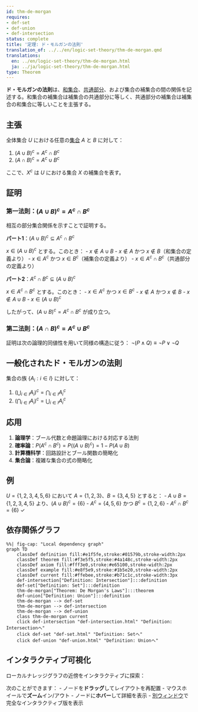 ```yaml
---
id: thm-de-morgan
requires:
- def-set
- def-union
- def-intersection
status: complete
title: '定理: ド・モルガンの法則'
translation_of: ../../en/logic-set-theory/thm-de-morgan.qmd
translations:
  en: ../en/logic-set-theory/thm-de-morgan.html
  ja: ../ja/logic-set-theory/thm-de-morgan.html
type: Theorem
---
```


**ド・モルガンの法則**は、[和集合](def-union.qmd)、[共通部分](def-intersection.qmd)、および集合の補集合の間の関係を記述する。和集合の補集合は補集合の共通部分に等しく、共通部分の補集合は補集合の和集合に等しいことを主張する。

## 主張

全体集合 $U$ における任意の[集合](def-set.qmd) $A$ と $B$ に対して：

1. $(A \cup B)^c = A^c \cap B^c$
2. $(A \cap B)^c = A^c \cup B^c$

ここで、$X^c$ は $U$ における集合 $X$ の補集合を表す。

## 証明

### 第一法則：$(A \cup B)^c = A^c \cap B^c$

相互の部分集合関係を示すことで証明する。

**パート1**：$(A \cup B)^c \subseteq A^c \cap B^c$

$x \in (A \cup B)^c$ とする。このとき：
- $x \notin A \cup B$
- $x \notin A$ かつ $x \notin B$（和集合の定義より）
- $x \in A^c$ かつ $x \in B^c$（補集合の定義より）
- $x \in A^c \cap B^c$（共通部分の定義より）

**パート2**：$A^c \cap B^c \subseteq (A \cup B)^c$

$x \in A^c \cap B^c$ とする。このとき：
- $x \in A^c$ かつ $x \in B^c$
- $x \notin A$ かつ $x \notin B$
- $x \notin A \cup B$
- $x \in (A \cup B)^c$

したがって、$(A \cup B)^c = A^c \cap B^c$ が成り立つ。

### 第二法則：$(A \cap B)^c = A^c \cup B^c$

証明は次の論理的同値性を用いて同様の構造に従う：
$\neg(P \land Q) \equiv \neg P \lor \neg Q$

## 一般化されたド・モルガンの法則

集合の族 $\{A_i : i \in I\}$ に対して：

1. $\left(\bigcup_{i \in I} A_i\right)^c = \bigcap_{i \in I} A_i^c$
2. $\left(\bigcap_{i \in I} A_i\right)^c = \bigcup_{i \in I} A_i^c$

## 応用

1. **論理学**：ブール代数と命題論理における対応する法則
2. **確率論**：$P(A^c \cap B^c) = P((A \cup B)^c) = 1 - P(A \cup B)$
3. **計算機科学**：回路設計とブール関数の簡略化
4. **集合論**：複雑な集合の式の簡略化

## 例

$U = \{1, 2, 3, 4, 5, 6\}$ において $A = \{1, 2, 3\}$、$B = \{3, 4, 5\}$ とすると：
- $A \cup B = \{1, 2, 3, 4, 5\}$ より、$(A \cup B)^c = \{6\}$
- $A^c = \{4, 5, 6\}$ かつ $B^c = \{1, 2, 6\}$
- $A^c \cap B^c = \{6\}$ ✓

## 依存関係グラフ

```mermaid
%%| fig-cap: "Local dependency graph"
graph TD
    classDef definition fill:#e1f5fe,stroke:#01579b,stroke-width:2px
    classDef theorem fill:#f3e5f5,stroke:#4a148c,stroke-width:2px
    classDef axiom fill:#fff3e0,stroke:#e65100,stroke-width:2px
    classDef example fill:#e8f5e9,stroke:#1b5e20,stroke-width:2px
    classDef current fill:#ffebee,stroke:#b71c1c,stroke-width:3px
    def-intersection["Definition: Intersection"]:::definition
    def-set["Definition: Set"]:::definition
    thm-de-morgan["Theorem: De Morgan's Laws"]:::theorem
    def-union["Definition: Union"]:::definition
    thm-de-morgan --> def-set
    thm-de-morgan --> def-intersection
    thm-de-morgan --> def-union
    class thm-de-morgan current
    click def-intersection "def-intersection.html" "Definition: Intersectionへ"
    click def-set "def-set.html" "Definition: Setへ"
    click def-union "def-union.html" "Definition: Unionへ"
```

## インタラクティブ可視化

ローカルナレッジグラフの近傍をインタラクティブに探索：

::: {.graph-viz data-id="thm-de-morgan" data-width="700" data-height="500"}
:::

次のことができます：
- ノードを**ドラッグ**してレイアウトを再配置
- マウスホイールで**ズーム**イン/アウト
- ノードに**ホバー**して詳細を表示
- [別ウィンドウ](../../output/interactive/thm-de-morgan.html){target="_blank"}で完全なインタラクティブ版を表示
